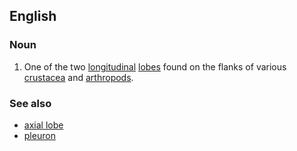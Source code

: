 ==English==

===Noun===
{{en-noun|head=[[pleural]] [[lobe]]}}

# {{lb|en|anatomy}} One of the two [[longitudinal]] [[lobe]]s found on the flanks of various [[crustacea]] and [[arthropod]]s.

===See also===
* [[axial lobe]]
* [[pleuron]]